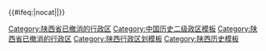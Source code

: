 {{Navbox
|listclass = hlist
|name = 陕西省历史二级政区
|state = {{{state<includeonly>|autocollapse</includeonly>}}}
|title = [[陕西省]]历史二级政区
|group1=1800年
|list1={{Navbox subgroup
|list1style = background:#ddddff;text-align:center;
|list1=1800年，陕西省有5[[道 (行政区划)|道]]
|group2=道
|list2=
* -{[[西乾鄜道]]}-
* [[潼商道]]
* [[鳳邠道]]
* [[陝安道]]
* [[延榆綏道]]
}}
|group2=1920年
|list2={{Navbox subgroup
|list1style = background:#ddddff;text-align:center;
|list1=1920年，[[陝西省 (中華民國)|陝西省]]有3[[道 (行政区划)|道]]
|group2=道
|list2=
* [[關中道]]
* [[漢中道]]
* [[榆林道]]
}}
|group3=1950年
|list3={{Navbox subgroup
|list1style = background:#ddddff;text-align:center;
|list1=1950年，陕西省有1[[省辖市]]（短期内为[[直辖市]]）、9[[专区]]
|group2=省辖市
|list2=
* [[西安市]]（1950–1954为[[西安市 (中华人民共和国直辖市)|直辖市]]）
|group3=专区
|list3=
* [[宝鸡专区]]
* [[渭南专区]]
* [[咸阳专区]]
* [[南郑专区]]（后改[[汉中专区]]）
* [[安康专区]]
* [[商雒专区]]
* [[延安专区]]
* [[榆林专区]]
* [[绥德专区]]
}}
|group4=1980年
|list4={{Navbox subgroup
|list1style = background:#ddddff;text-align:center;
|list1=1980年，陕西省有3[[省辖市]]、7[[地区行政公署|地区]]
|group2=省辖市
|list2=
* [[西安市]]
* [[铜川市]]
* [[宝鸡市]]
|group3=地区
|list3=
* [[渭南地区]]
* [[咸阳地区]]
* [[汉中地区]]
* [[安康地区]]
* [[商洛地区]]
* [[延安地区]]
* [[榆林地区]]
}}
|group5=2015年
|list5={{Navbox subgroup
|list1style = background:#ddddff;text-align:center;
|list1=2015年，陕西省有10[[地级市]]
|group2=地级市
|list2=
* [[西安市]]
* [[铜川市]]
* [[宝鸡市]]
* [[咸阳市]]
* [[渭南市]]
* [[延安市]]
* [[汉中市]]
* [[榆林市]]
* [[安康市]]
* [[商洛市]]
}}
|belowstyle = text-align: left; font-size: 80%;
|below= {{中国历史二级政区模板索引}}
}}<includeonly>
{{#ifeq:{{{1}}}|nocat||[[Category:陕西省已撤消的行政区]]}}</includeonly><noinclude>
[[Category:中国历史二级政区模板]]
[[Category:陕西省已撤消的行政区]]
[[Category:陕西行政区划模板]]
[[Category:陕西历史模板]] 
</noinclude>